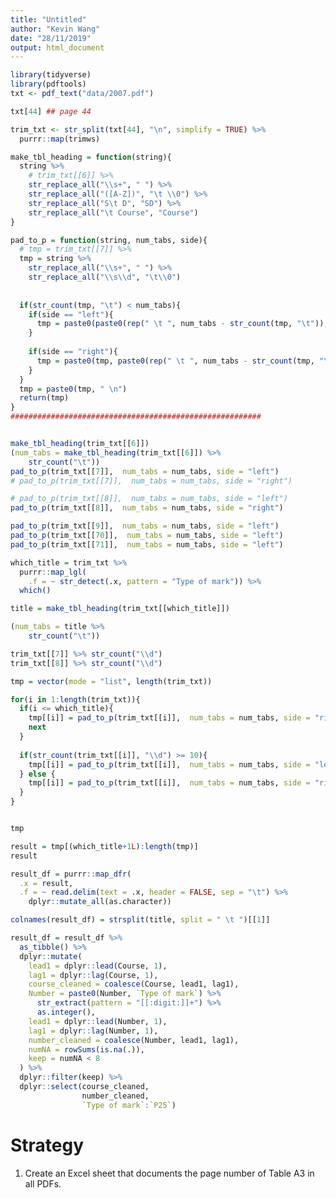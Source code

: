 ```yaml
---
title: "Untitled"
author: "Kevin Wang"
date: "28/11/2019"
output: html_document
---
```


```r
library(tidyverse)
library(pdftools)
txt <- pdf_text("data/2007.pdf")
```


```r
txt[44] ## page 44

trim_txt <- str_split(txt[44], "\n", simplify = TRUE) %>% 
  purrr::map(trimws)

make_tbl_heading = function(string){
  string %>%
    # trim_txt[[6]] %>% 
    str_replace_all("\\s+", " ") %>% 
    str_replace_all("([A-Z])", "\t \\0") %>% 
    str_replace_all("S\t D", "SD") %>% 
    str_replace_all("\t Course", "Course")
}

pad_to_p = function(string, num_tabs, side){
  # tmp = trim_txt[[7]] %>%
  tmp = string %>%
    str_replace_all("\\s+", " ") %>% 
    str_replace_all("\\s\\d", "\t\\0")
  
  
  if(str_count(tmp, "\t") < num_tabs){
    if(side == "left"){
      tmp = paste0(paste0(rep(" \t ", num_tabs - str_count(tmp, "\t")),collapse = ""), tmp)
    }
    
    if(side == "right"){
      tmp = paste0(tmp, paste0(rep(" \t ", num_tabs - str_count(tmp, "\t")),collapse = ""))
    }
  }
  tmp = paste0(tmp, " \n")
  return(tmp)
}
########################################################


make_tbl_heading(trim_txt[[6]])
(num_tabs = make_tbl_heading(trim_txt[[6]]) %>% 
    str_count("\t"))
pad_to_p(trim_txt[[7]],  num_tabs = num_tabs, side = "left")
# pad_to_p(trim_txt[[7]],  num_tabs = num_tabs, side = "right")

# pad_to_p(trim_txt[[8]],  num_tabs = num_tabs, side = "left")
pad_to_p(trim_txt[[8]],  num_tabs = num_tabs, side = "right")

pad_to_p(trim_txt[[9]],  num_tabs = num_tabs, side = "left")
pad_to_p(trim_txt[[70]],  num_tabs = num_tabs, side = "left")
pad_to_p(trim_txt[[71]],  num_tabs = num_tabs, side = "left")
```


```r
which_title = trim_txt %>% 
  purrr::map_lgl(
    .f = ~ str_detect(.x, pattern = "Type of mark")) %>% 
  which()

title = make_tbl_heading(trim_txt[[which_title]])

(num_tabs = title %>%
    str_count("\t"))

trim_txt[[7]] %>% str_count("\\d")
trim_txt[[8]] %>% str_count("\\d")

tmp = vector(mode = "list", length(trim_txt))

for(i in 1:length(trim_txt)){
  if(i <= which_title){
    tmp[[i]] = pad_to_p(trim_txt[[i]],  num_tabs = num_tabs, side = "right")
    next
  }
  
  if(str_count(trim_txt[[i]], "\\d") >= 10){
    tmp[[i]] = pad_to_p(trim_txt[[i]],  num_tabs = num_tabs, side = "left")
  } else {
    tmp[[i]] = pad_to_p(trim_txt[[i]],  num_tabs = num_tabs, side = "right")
  }
}


tmp

result = tmp[(which_title+1L):length(tmp)]
result

result_df = purrr::map_dfr(
  .x = result, 
  .f = ~ read.delim(text = .x, header = FALSE, sep = "\t") %>% 
    dplyr::mutate_all(as.character))

colnames(result_df) = strsplit(title, split = " \t ")[[1]]

result_df = result_df %>% 
  as_tibble() %>% 
  dplyr::mutate(
    lead1 = dplyr::lead(Course, 1),
    lag1 = dplyr::lag(Course, 1),
    course_cleaned = coalesce(Course, lead1, lag1),
    Number = paste0(Number, `Type of mark`) %>% 
      str_extract(pattern = "[[:digit:]]+") %>% 
      as.integer(),
    lead1 = dplyr::lead(Number, 1),
    lag1 = dplyr::lag(Number, 1),
    number_cleaned = coalesce(Number, lead1, lag1),
    numNA = rowSums(is.na(.)),
    keep = numNA < 8
  ) %>% 
  dplyr::filter(keep) %>% 
  dplyr::select(course_cleaned,
                number_cleaned,
                `Type of mark`:`P25`)

```




# Strategy
1. Create an Excel sheet that documents the page number of Table A3 in all PDFs. 

